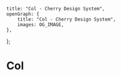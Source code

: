 
	title: "Col - Cherry Design System",
	openGraph: {
		title: "Col - Cherry Design System",
		images: OG_IMAGE,
	},
};

# Col
